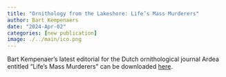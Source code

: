 ```yaml
---
title: "Ornithology from the Lakeshore: Life’s Mass Murderers"
author: Bart Kempenaers
date: "2024-Apr-02"
categories: [new publication]
image: ./../main/ico.png
---
```


Bart Kempenaer’s latest editorial for the Dutch ornithological journal Ardea entitled “Life’s Mass Murderers” can be downloaded [here](https://bioone.org/journalArticle/Download?urlid=10.5253%2Farde.v104i2.a0).
